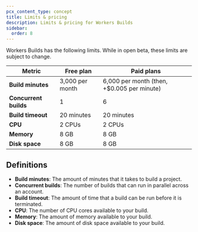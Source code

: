 ```yaml
---
pcx_content_type: concept
title: Limits & pricing
description: Limits & pricing for Workers Builds
sidebar:
  order: 8
---
```

Workers Builds has the following limits. While in open beta, these limits are subject to change.

| Metric                      | Free plan               | Paid plans                                 |
| -------------------------   | ----------------------  | ---------------------------------------    |
| **Build minutes**           | 3,000 per month         | 6,000 per month (then, +$0.005 per minute) |
| **Concurrent builds**       | 1                       | 6                                          |
| **Build timeout**           | 20 minutes              | 20 minutes                                 |
| **CPU**                     | 2 CPUs                  | 2 CPUs                                     |
| **Memory**                  | 8 GB                    | 8 GB                                       |
| **Disk space**              | 8 GB                    | 8 GB                                       |

## Definitions
* **Build minutes**: The amount of minutes that it takes to build a project.
* **Concurrent builds**: The number of builds that can run in parallel across an account.
* **Build timeout**: The amount of time that a build can be run before it is terminated.
* **CPU**: The number of CPU cores available to your build.
* **Memory**: The amount of memory available to your build.
* **Disk space**: The amount of disk space available to your build.